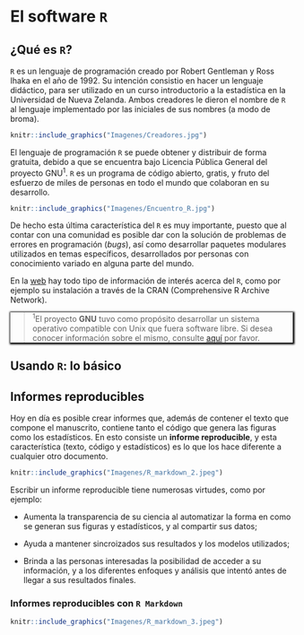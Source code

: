 # El software `R` {#R}

## ¿Qué es `R`?

`R` es un lenguaje de programación creado por Robert Gentleman y Ross Ihaka en el año de 1992. Su intención consistio en hacer un lenguaje didáctico, para ser utilizado en un curso introductorio a la estadística en la Universidad de Nueva Zelanda. Ambos creadores le dieron el nombre de `R` al lenguaje implementado por las iniciales de sus nombres (a modo de broma).

```r
knitr::include_graphics("Imagenes/Creadores.jpg")
```

El lenguaje de programación `R` se puede obtener y distribuir de forma gratuita, debido a que se encuentra bajo Licencia Pública General del proyecto GNU<sup>1</sup>. `R` es un programa de código abierto, gratis, y fruto del esfuerzo de miles de personas en todo el mundo que colaboran en su desarrollo.

```r
knitr::include_graphics("Imagenes/Encuentro_R.jpg")
```

De hecho esta última característica del `R` es muy importante, puesto que al contar con una comunidad es posible dar con la solución de problemas de errores en programación (*bugs*), así como desarrollar paquetes modulares utilizados en temas específicos, desarrollados por personas con conocimiento variado en alguna parte del mundo.

En la [web](https://www.r-project.org/index.html) hay todo tipo de información de interés acerca del `R`, como por ejemplo su instalación a través de la CRAN (Comprehensive R Archive Network).

<div style="-moz-box-shadow: 1px 1px 3px 2px #000000;
  -webkit-box-shadow: 1px 1px 3px 2px #000000;
  box-shadow:         1px 1px 3px 2px #000000;">
> <i class="fa fa-paperclip"></i>
<sup>1</sup>El proyecto **GNU** tuvo como propósito desarrollar un sistema operativo compatible con Unix que fuera software libre. Si desea conocer información sobre el mismo, consulte [aquí](http://www.gnu.org/) por favor.
</div>

## Usando `R`: lo básico
<!--
Si rara vez ha usado `R` o nunca antes, a continuación brindaremos información suficiente para poder comenzar y comprender el código `R` que se usara en gran parte de este escrito.
-->

## Informes reproducibles

Hoy en día es posible crear informes que, además de contener el texto que compone el manuscrito, contiene tanto el código que genera las figuras como los estadísticos. En esto consiste un **informe reproducible**, y esta característica (texto, código y estadísticos) es lo que los hace diferente a cualquier otro documento.

```r
knitr::include_graphics("Imagenes/R_markdown_2.jpeg")
```

Escribir un informe reproducible tiene numerosas virtudes, como por ejemplo:

  - Aumenta la transparencia de su ciencia al automatizar la forma en como se generan sus figuras y estadísticos, y al compartir sus datos;
  
  - Ayuda a mantener sincroizados sus resultados y los modelos utilizados;
  
  - Brinda a las personas interesadas la posibilidad de acceder a su información, y a los diferentes enfoques y análisis que intentó antes de llegar a sus resultados finales.

### Informes reproducibles con `R Markdown`

```r
knitr::include_graphics("Imagenes/R_markdown_3.jpeg")
```

